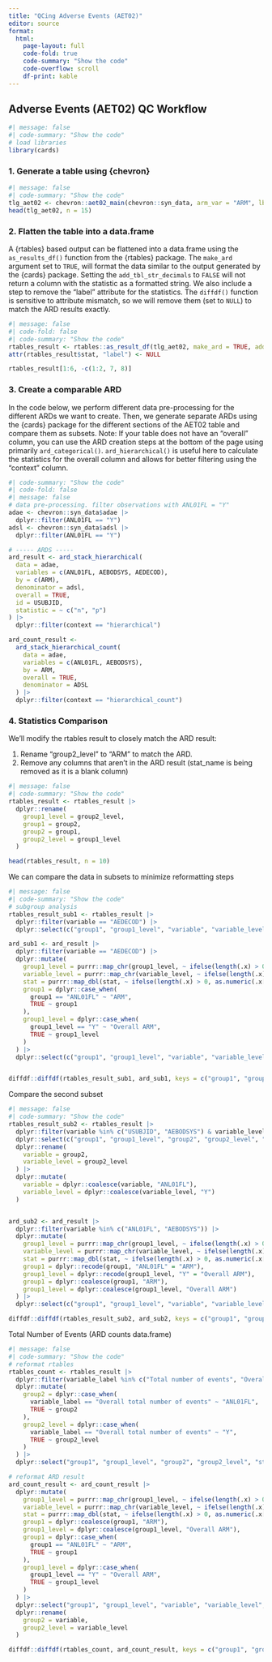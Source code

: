 ```yaml
---
title: "QCing Adverse Events (AET02)"
editor: source
format: 
  html:
    page-layout: full
    code-fold: true
    code-summary: "Show the code"
    code-overflow: scroll 
    df-print: kable
---
```

## Adverse Events (AET02) QC Workflow

```r
#| message: false
#| code-summary: "Show the code"
# load libraries
library(cards)
```


### 1. Generate a table using {chevron}

```r
#| message: false
#| code-summary: "Show the code"
tlg_aet02 <- chevron::aet02_main(chevron::syn_data, arm_var = "ARM", lbl_overall = "Overall ARM")
head(tlg_aet02, n = 15)
```

### 2. Flatten the table into a data.frame
A {rtables} based output can be flattened into a data.frame using the `as_results_df()` function from the {rtables} package. The `make_ard` argument set to `TRUE`, will format the data similar to the output generated by the {cards} package. Setting the `add_tbl_str_decimals` to `FALSE` will not return a column with the statistic as a formatted string.
We also include a step to remove the "label" attribute for the statistics. The `diffdf()` function is sensitive to attribute mismatch, so we will remove them (set to `NULL`) to match the ARD results exactly.

```r
#| message: false
#| code-fold: false
#| code-summary: "Show the code"
rtables_result <- rtables::as_result_df(tlg_aet02, make_ard = TRUE, add_tbl_str_decimals = FALSE)
attr(rtables_result$stat, "label") <- NULL

rtables_result[1:6, -c(1:2, 7, 8)]
```


### 3. Create a comparable ARD

In the code below, we perform different data pre-processing for the different ARDs we want to create. 
Then, we generate separate ARDs using the {cards} package for the different sections of the AET02 table and compare them as subsets.
Note: If your table does not have an "overall" column, you can use the ARD creation steps at the bottom of the page using primarily `ard_categorical()`. `ard_hierarchical()` is useful here to calculate the statistics for the overall column and allows for better filtering using the "context" column.

```r
#| code-summary: "Show the code"
#| code-fold: false
#| message: false
# data pre-processing. filter observations with ANL01FL = "Y"
adae <- chevron::syn_data$adae |>
  dplyr::filter(ANL01FL == "Y")
adsl <- chevron::syn_data$adsl |>
  dplyr::filter(ANL01FL == "Y")

# ----- ARDS -----
ard_result <- ard_stack_hierarchical(
  data = adae,
  variables = c(ANL01FL, AEBODSYS, AEDECOD),
  by = c(ARM),
  denominator = adsl,
  overall = TRUE,
  id = USUBJID,
  statistic = ~ c("n", "p")
) |>
  dplyr::filter(context == "hierarchical")

ard_count_result <-
  ard_stack_hierarchical_count(
    data = adae,
    variables = c(ANL01FL, AEBODSYS),
    by = ARM,
    overall = TRUE,
    denominator = ADSL
  ) |>
  dplyr::filter(context == "hierarchical_count")
```

### 4. Statistics Comparison

We'll modify the rtables result to closely match the ARD result:

  1. Rename "group2_level" to "ARM" to match the ARD.
  2. Remove any columns that aren't in the ARD result (stat_name is being removed as it is a blank column)

```r
#| message: false
#| code-summary: "Show the code"
rtables_result <- rtables_result |>
  dplyr::rename(
    group1_level = group2_level,
    group1 = group2,
    group2 = group1,
    group2_level = group1_level
  )

head(rtables_result, n = 10)
```

We can compare the data in subsets to minimize reformatting steps
```r
#| message: false
#| code-summary: "Show the code"
# subgroup analysis
rtables_result_sub1 <- rtables_result |>
  dplyr::filter(variable == "AEDECOD") |>
  dplyr::select(c("group1", "group1_level", "variable", "variable_level", "stat"))

ard_sub1 <- ard_result |>
  dplyr::filter(variable == "AEDECOD") |>
  dplyr::mutate(
    group1_level = purrr::map_chr(group1_level, ~ ifelse(length(.x) > 0, as.character(.x[[1]]), NA)),
    variable_level = purrr::map_chr(variable_level, ~ ifelse(length(.x) > 0, as.character(.x[[1]]), NA)),
    stat = purrr::map_dbl(stat, ~ ifelse(length(.x) > 0, as.numeric(.x[[1]]), NA_real_)),
    group1 = dplyr::case_when(
      group1 == "ANL01FL" ~ "ARM",
      TRUE ~ group1
    ),
    group1_level = dplyr::case_when(
      group1_level == "Y" ~ "Overall ARM",
      TRUE ~ group1_level
    )
  ) |>
  dplyr::select(c("group1", "group1_level", "variable", "variable_level", "stat"))


diffdf::diffdf(rtables_result_sub1, ard_sub1, keys = c("group1", "group1_level", "variable", "variable_level", "stat"))
```

Compare the second subset

```r
#| message: false
#| code-summary: "Show the code"
rtables_result_sub2 <- rtables_result |>
  dplyr::filter(variable %in% c("USUBJID", "AEBODSYS") & variable_level != "nonunique") |>
  dplyr::select(c("group1", "group1_level", "group2", "group2_level", "stat")) |>
  dplyr::rename(
    variable = group2,
    variable_level = group2_level
  ) |>
  dplyr::mutate(
    variable = dplyr::coalesce(variable, "ANL01FL"),
    variable_level = dplyr::coalesce(variable_level, "Y")
  )


ard_sub2 <- ard_result |>
  dplyr::filter(variable %in% c("ANL01FL", "AEBODSYS")) |>
  dplyr::mutate(
    group1_level = purrr::map_chr(group1_level, ~ ifelse(length(.x) > 0, as.character(.x[[1]]), NA)),
    variable_level = purrr::map_chr(variable_level, ~ ifelse(length(.x) > 0, as.character(.x[[1]]), NA)),
    stat = purrr::map_dbl(stat, ~ ifelse(length(.x) > 0, as.numeric(.x[[1]]), NA_real_)),
    group1 = dplyr::recode(group1, "ANL01FL" = "ARM"),
    group1_level = dplyr::recode(group1_level, "Y" = "Overall ARM"),
    group1 = dplyr::coalesce(group1, "ARM"),
    group1_level = dplyr::coalesce(group1_level, "Overall ARM")
  ) |>
  dplyr::select(c("group1", "group1_level", "variable", "variable_level", "stat"))

diffdf::diffdf(rtables_result_sub2, ard_sub2, keys = c("group1", "group1_level", "variable", "variable_level", "stat"))
```

Total Number of Events (ARD counts data.frame)

```r
#| message: false
#| code-summary: "Show the code"
# reformat rtables
rtables_count <- rtables_result |>
  dplyr::filter(variable_label %in% c("Total number of events", "Overall total number of events")) |>
  dplyr::mutate(
    group2 = dplyr::case_when(
      variable_label == "Overall total number of events" ~ "ANL01FL",
      TRUE ~ group2
    ),
    group2_level = dplyr::case_when(
      variable_label == "Overall total number of events" ~ "Y",
      TRUE ~ group2_level
    )
  ) |>
  dplyr::select("group1", "group1_level", "group2", "group2_level", "stat")

# reformat ARD result
ard_count_result <- ard_count_result |>
  dplyr::mutate(
    group1_level = purrr::map_chr(group1_level, ~ ifelse(length(.x) > 0, as.character(.x[[1]]), NA)),
    variable_level = purrr::map_chr(variable_level, ~ ifelse(length(.x) > 0, as.character(.x[[1]]), NA)),
    stat = purrr::map_dbl(stat, ~ ifelse(length(.x) > 0, as.numeric(.x[[1]]), NA_real_)),
    group1 = dplyr::coalesce(group1, "ARM"),
    group1_level = dplyr::coalesce(group1_level, "Overall ARM"),
    group1 = dplyr::case_when(
      group1 == "ANL01FL" ~ "ARM",
      TRUE ~ group1
    ),
    group1_level = dplyr::case_when(
      group1_level == "Y" ~ "Overall ARM",
      TRUE ~ group1_level
    )
  ) |>
  dplyr::select("group1", "group1_level", "variable", "variable_level", "stat") |>
  dplyr::rename(
    group2 = variable,
    group2_level = variable_level
  )

diffdf::diffdf(rtables_count, ard_count_result, keys = c("group1", "group1_level", "group2", "group2_level", "stat"))
```
